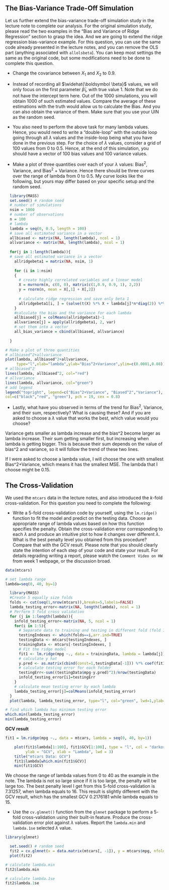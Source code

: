 ## The Bias-Variance Trade-Off Simulation

Let us further extend the bias-variance trade-off simulation study in the lecture note to complete our analysis. For the original simulation study, please read the two examples in the "Bias and Variance of Ridge Regression" section to grasp the idea. And we are going to extend the ridge regression bias-variance example. For this question, you can use the same code already presented in the lecture notes, and you can remove the OLS part (anything associated with `allolsbeta`). You can keep most settings the same as the original code, but some modifications need to be done to complete this question. 

  * Change the covariance between $X_1$ and $X_2$ to 0.9.
  * Instead of recording all $\widehat{\boldsymbol \beta}$ values, we will only focus on the first parameter $\widehat{\beta}_1$, with true value 1. Note that we do not have the intercept term here. Out of the 1000 simulations, you will obtain 1000 of such estimated values. Compare the average of these estimations with the truth would allow us to calculate the Bias. And you can also obtain the variance of them. Make sure that you use your UIN as the random seed. 
  * You also need to perform the above task for many lambda values. Hence, you would need to write a "double-loop" with the outside loop going through all $\lambda$ values and the inside-loop being what you have done in the previous step. For the choice of $\lambda$ values, consider a grid of 100 values from 0 to 0.5. Hence, at the end of this simulation, you should have a vector of 100 bias values and 100 variance values. 
  
  * Make a plot of three quantities over each of your $\lambda$ values: Bias$^2$, Variance, and Bias$^2$ $+$ Variance. Hence there should be three curves over the range of lambda from 0 to 0.5. My curve looks like the following, but yours may differ based on your specific setup and the random seed.

```{r, warning=FALSE}
  library(MASS)
  set.seed() # random seed
  # number of simulations
  nsim = 1000
  # number of observations
  n = 100
  # lambda
  lambda = seq(0, 0.5, length = 100)
  # save all estimated variance in a vector 
  allbiased <- matrix(NA, length(lambda), ncol = 1)
  allvariance <- matrix(NA, length(lambda), ncol = 1)
  
  for(j in 1:length(lambda)){
  # save all estimated variance in a vector 
    allridgebeta1 = matrix(NA, nsim, 1)
  
    for (i in 1:nsim)
    {
      # create highly correlated variables and a linear model
      X = mvrnorm(n, c(0, 0), matrix(c(1,0.9, 0.9, 1), 2,2))
      y = rnorm(n, mean = X[,1] + X[,2])
      
      # calculate ridge regression and save only beta 1
      allridgebeta1[i, ] = (solve(t(X) %*% X + lambda[j]*n*diag(2)) %*% t(X) %*% y)[1]
    }
    #calculate the bias and the variance for each lambda
    allbiased[j] = colMeans(allridgebeta1)-1
    allvariance[j] = apply(allridgebeta1, 2, var)
    # set them into a vector
    all_bias_variance = cbind(allbiased, allvariance) 
    
  }
```
```{r}
# Make a plot of three quantities
# allbiased^2+allvariance
plot(lambda, allbiased^2+allvariance,
     type="l",xlab="lambda",ylab="Bias^2+Variance",ylim=c(0.0001,0.08))
# allbiased^2
lines(lambda, allbiased^2, col="red")
# allvariance
lines(lambda, allvariance, col="green")
# add legend
legend("topright", legend=c("Bias^2+Variance", "Biased^2","Variance"),
col=c("black","red", "green"), pch = 19, cex = 0.8)

```

  * Lastly, what have you observed in terms of the trend for Bias$^2$, Variance, and their sum, respectively? What is causing these? And if you are asked to choose a $\lambda$ value that works the best, which value would you choose? 

Variance gets smaller as lambda increase and the bias^2 become larger as lambda increase. Their sum getting smaller first, but increasing when lambda is getting bigger. This is because their sum depends on the value of bias^2 and variance, so it will follow the trend of these two lines.

If I were asked to choose a lambda value, I will choose the one with smallest Bias^2+Variance, which means it has the smallest MSE. The lambda that I choose might be 0.15.


## The Cross-Validation 

We used the `mtcars` data in the lecture notes, and also introduced the $k$-fold cross-validation. For this question you need to complete the following:

  * Write a $5$-fold cross-validation code by yourself, using the `lm.ridge()` function to fit the model and predict on the testing data. Choose an appropriate range of lambda values based on how this function specifies the penalty. Obtain the cross-validation error corresponding to each $\lambda$ and produce an intuitive plot to how it changes over different $\lambda$. What is the best penalty level you obtained from this procedure? Compare that with the GCV result. Please note that you should clearly state the intention of each step of your code and state your result. For details regrading writing a report, please watch the `Comment Video on HW` from week 1 webpage, or the discussion broad.
 

```{r}
data(mtcars)
```

```{r}
# set lambda range
lambda=seq(0, 40, by=1)
```

```{r}
  library(MASS)
  #Create 5 equally size folds
  folds <- cut(seq(1,nrow(mtcars)),breaks=5,labels=FALSE)
  lambda_testing_error<-matrix(NA, length(lambda), ncol = 1)
  # Perform 5 fold cross validation
  for (j in 1:length(lambda)){
    infold_testing_error<-matrix(NA, 5, ncol = 1)
    for(i in 1:5){
      # Separate data to training and testing in different fold (fold 1-5)
      testingIndexes <- which(folds==i,arr.ind=TRUE)
      testingData <- mtcars[testingIndexes, ]
      trainingData <- mtcars[-testingIndexes, ]
      # Fit the ridge model
      fit1 <- lm.ridge(mpg ~., data = trainingData, lambda = lambda[j])
      # calculate y hat
      y.pred <- as.matrix(cbind(const=1,testingData[-1])) %*% coef(fit1)
      # calculate testing error for each folder
      testingErr<-sum((testingData$mpg-y.pred)^2)/nrow(testingData)
      infold_testing_error[i]=testingErr
    }
    # calculate mean testing error by each lambda
    lambda_testing_error[j]=colMeans(infold_testing_error)
  }
  plot(lambda, lambda_testing_error, type="l", col="green", lwd=1,ylab="Testing Error")
```
```{r}
# find which lambda has minimum testing error
which.min(lambda_testing_error)
min(lambda_testing_error)
```

**GCV result**

```{r}
fit1 = lm.ridge(mpg ~., data = mtcars, lambda = seq(0, 40, by=1))
```

```{r}
    plot(fit1$lambda[1:100], fit1$GCV[1:100], type = "l", col = "darkorange", 
         ylab = "GCV", xlab = "Lambda", lwd = 3)
    title("mtcars Data: GCV")
    fit1$lambda[which.min(fit1$GCV)]
    min(fit1$GCV)
```
We choose the range of lambda values from 0 to 40 as the example in the note. The lambda is not so large since if it is too large, the penalty will be large too. The best penalty level I get from this 5-fold cross-validation is 7.31257, when lambda equals to 16. This result is slightly different with the GCV result, which has the smallest GCV 0.2176181 while lambda equals to 15.

  * Use the `cv.glmnet()` function from the `glmnet` package to perform a $5$-fold cross-validation using their built-in feature. Produce the cross-validation error plot against $\lambda$ values. Report the `lambda.min` and `lambda.1se` selected $\lambda$ value.
  
```{r, results='hide', message=FALSE, warning=FALSE}
library(glmnet)
```


```{r, warning=FALSE}
  set.seed() # random seed
  fit2 = cv.glmnet(x = data.matrix(mtcars[, -1]), y = mtcars$mpg, nfolds = 5, alpha = 0)
  plot(fit2)
```

```{r}
# calculate lambda.min
fit2$lambda.min
```
```{r}
# calculate lambda.1se
fit2$lambda.1se
```



      